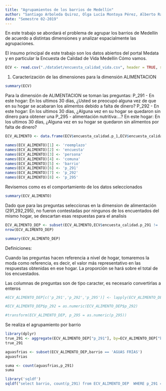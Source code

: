 ```yaml
---
title: "Agrupamientos de los barrios de Medellín"
author: "Santiago Arboleda Quiroz, Olga Lucía Montoya Pérez, Alberto Ramirez Velasquez, Juan David Tangarife Patino"
date: "Semestre 02-2019"
---
```


En este trabajo se abordará el problema de agrupar los barrios de Medellín de acuerdo a distintas dimensiones y
analizar espacialmente las agrupaciones.

El insumo principal de este trabajo son los datos abiertos del portal Medata y en particular la Encuesta de Calidad de Vida Medellín Cómo vamos.

```r
ECV <- read.csv("./dataSet/encuesta_calidad_vida.csv", header = TRUE, sep=";")
```

1. Caracterización de las dimensiones para la dimensión ALIMENTACION

```r
summary(ECV)
```

Para la dimensión de ALIMENTACION se toman las preguntas:
P_291 - En este hogar: En los ultimos 30 días, ¿Usted se preocupó alguna vez de que en su hogar se acabaran los alimentos debido a falta de dinero?
P_292 - En este hogar: En los ultimos 30 días, ¿Alguna vez en su hogar se quedaron sin dinero para obtener una P_295 - alimentación nutritiva:...?
En este hogar: En los ultimos 30 días, ¿Alguna vez en su hogar se quedaron sin alimentos por falta de dinero?

```r
ECV_ALIMENTO <- data.frame(ECV$encuesta_calidad.p_1,ECV$encuesta_calidad.encuesta,ECV$encuesta_calidad.persona,ECV$encuesta_calidad.comuna,ECV$encuesta_calidad.barrio,ECV$encuesta_calidad.p_291, ECV$encuesta_calidad.p_292, ECV$encuesta_calidad.p_295)
```

```r

names(ECV_ALIMENTO)[1] <- 'reemplazo'
names(ECV_ALIMENTO)[2] <- 'encuesta'
names(ECV_ALIMENTO)[3] <- 'persona'
names(ECV_ALIMENTO)[4] <- 'comuna'
names(ECV_ALIMENTO)[5] <- 'barrio'
names(ECV_ALIMENTO)[6] <- 'p_291'
names(ECV_ALIMENTO)[7] <- 'p_292'
names(ECV_ALIMENTO)[8] <- 'p_295'
```

Revisemos como es el comportamiento de los datos seleccionados
```r
summary(ECV_ALIMENTO)
```

Dado que para las preguntas seleccionas en la dimension de alimentación (291,292,295), no fueron contestadas por ningunos de los encuentados del mismo hogar, se descartan esas respuestas para el analisis

```r
ECV_ALIMENTO_DEP <- subset(ECV_ALIMENTO,ECV$encuesta_calidad.p_291 != 'NULL' & ECV$encuesta_calidad.p_292 != 'NULL' & ECV$encuesta_calidad.p_295 != 'NULL')
nrow(ECV_ALIMENTO_DEP)
```
```r
summary(ECV_ALIMENTO_DEP)
```

Definiciones:

Cuando las preguntas hacen referencia a nivel de hogar, tomaremos la moda como referencia, es decir, el valor más representativo en las respuestas obtenidas en ese hogar. La proporción se hará sobre el total de los encuestados.


Las columnas de preguntas son de tipo caracter, es necesario convertirlas a enteros
```r
#ECV_ALIMENTO_DEP[c('p_291','p_292','p_295')] <- lapply(ECV_ALIMENTO_DEP[c('p_291','p_292','p_295')], as.integer)

#ECV_ALIMENTO_DEP$p_292 = as.numeric(ECV_ALIMENTO_DEP$p_292)

#transform(ECV_ALIMENTO_DEP, p_295 = as.numeric(p_295))

```


Se realiza el agrupamiento por barrio

```r
library(dplyr)
true_291 <- aggregate(ECV_ALIMENTO_DEP["p_291"], by=ECV_ALIMENTO_DEP["barrio"], FUN=sum)
true_291

```


```r
aguasfrias <- subset(ECV_ALIMENTO_DEP,barrio == 'AGUAS FRÍAS')
aguasfrias
```
```r
suma <- count(aguasfrias,p_291)
suma
```
```r
library('sqldf')
sqldf("select barrio, count(p_291) from ECV_ALIMENTO_DEP  WHERE p_291 = '1' group by barrio")
```

